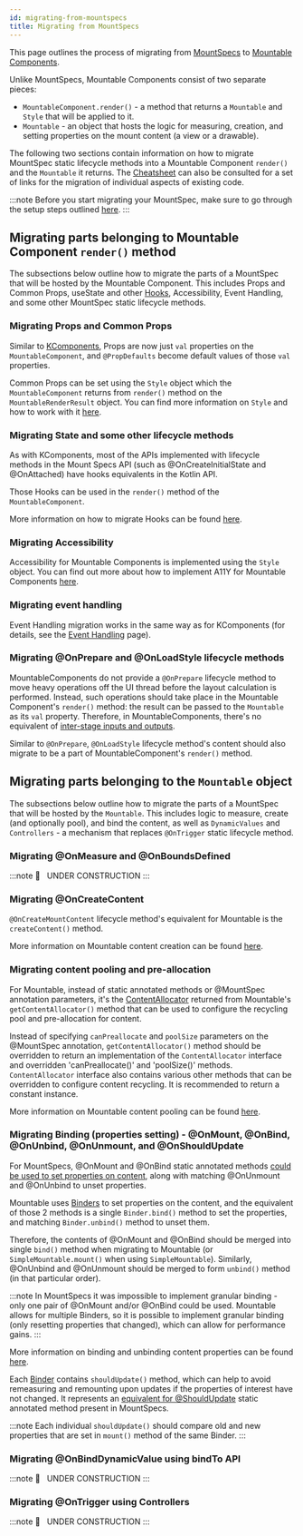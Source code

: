 ```yaml
---
id: migrating-from-mountspecs
title: Migrating from MountSpecs
---
```


This page outlines the process of migrating from [MountSpecs](../codegen/mount-specs.md) to [Mountable Components](mountable-component.mdx).

Unlike MountSpecs, Mountable Components consist of two separate pieces:

* `MountableComponent.render()` - a method that returns a `Mountable` and `Style` that will be applied to it.
* `Mountable` - an object that hosts the logic for measuring, creation, and setting properties on the mount content (a view or a drawable).

The following two sections contain information on how to migrate MountSpec static lifecycle methods into a Mountable Component `render()` and the `Mountable` it returns. The [Cheatsheet](mountable-cheatsheet.mdx) can also be consulted for a set of links for the migration of individual aspects of existing code.

:::note
Before you start migrating your MountSpec, make sure to go through the setup steps outlined [here](../kotlin/setup-and-intro.mdx).
:::

## Migrating parts belonging to Mountable Component `render()` method

The subsections below outline how to migrate the parts of a MountSpec that will be hosted by the Mountable Component. This includes Props and Common Props, useState and other [Hooks](../kotlin/hooks-for-spec-developers.mdx), Accessibility, Event Handling, and some other MountSpec static lifecycle methods.

### Migrating Props and Common Props

Similar to [KComponents](../kotlin/setup-and-intro.mdx/#props), Props are now just `val` properties on the `MountableComponent`, and `@PropDefaults` become default values of those `val` properties.

Common Props can be set using the `Style` object which the `MountableComponent` returns from `render()` method on the `MountableRenderResult` object. You can find more information on `Style` and how to work with it [here](../kotlin/setup-and-intro.mdx/#common-props).

### Migrating State and some other lifecycle methods

As with KComponents, most of the APIs implemented with lifecycle methods in the Mount Specs API (such as @OnCreateInitialState and @OnAttached) have hooks equivalents in the Kotlin API.

Those Hooks can be used in the `render()` method of the `MountableComponent`.

More information on how to migrate Hooks can be found [here](../kotlin/hooks-for-spec-developers.mdx).

### Migrating Accessibility

Accessibility for Mountable Components is implemented using the `Style` object. You can find out more about how to implement A11Y for Mountable Components [here](accessibility.mdx).

### Migrating event handling

Event Handling migration works in the same way as for KComponents (for details, see the [Event Handling](../kotlin/event-handling.mdx) page).

### Migrating @OnPrepare and @OnLoadStyle lifecycle methods

MountableComponents do not provide a `@OnPrepare` lifecycle method to move heavy operations off the UI thread before the layout calculation is performed. Instead, such operations should take place in the Mountable Component's `render()` method: the result can be passed to the `Mountable` as its `val` property. Therefore, in MountableComponents, there's no equivalent of [inter-stage inputs and outputs](../codegen/mount-specs.md/#inter-stage-inputs-and-outputs).

Similar to `@OnPrepare`, `@OnLoadStyle` lifecycle method's content should also migrate to be a part of MountableComponent's `render()` method.

## Migrating parts belonging to the `Mountable` object

The subsections below outline how to migrate the parts of a MountSpec that will be hosted by the `Mountable`. This includes logic to measure, create (and optionally pool), and bind the content, as well as `DynamicValues` and `Controllers` - a mechanism that replaces `@OnTrigger` static lifecycle method.

### Migrating @OnMeasure and @OnBoundsDefined

:::note
🚧   UNDER CONSTRUCTION
:::

### Migrating @OnCreateContent

`@OnCreateMountContent` lifecycle method's equivalent for Mountable is the `createContent()` method.

More information on Mountable content creation can be found [here](mountable.mdx/#content-creation).

### Migrating content pooling and pre-allocation

For Mountable, instead of static annotated methods or @MountSpec annotation parameters, it's the [ContentAllocator](introduction-to-rendercore.mdx/#contentallocator) returned from Mountable's `getContentAllocator()` method that can be used to configure the recycling pool and pre-allocation for content.

Instead of specifying `canPreallocate` and `poolSize` parameters on the @MountSpec annotation, `getContentAllocator()` method should be overridden to return an implementation of the `ContentAllocator` interface and overridden 'canPreallocate()' and 'poolSize()' methods. `ContentAllocator` interface also contains various other methods that can be overridden to configure content recycling. It is recommended to return a constant instance.

More information on Mountable content pooling can be found [here](mountable.mdx).

### Migrating Binding (properties setting) - @OnMount, @OnBind, @OnUnbind, @OnUnmount, and @OnShouldUpdate

For MountSpecs, @OnMount and @OnBind static annotated methods [could be used to set properties on content](../codegen/mount-specs.md/#mount-spec-component-lifecycle), along with matching @OnUnmount and @OnUnbind to unset properties.

Mountable uses [Binders](introduction-to-rendercore.mdx/#binder) to set properties on the content, and the equivalent of those 2 methods is a single `Binder.bind()` method to set the properties, and matching `Binder.unbind()` method to unset them.

Therefore, the contents of @OnMount and @OnBind should be merged into single `bind()` method when migrating to Mountable (or `SimpleMountable.mount()` when using `SimpleMountable`). Similarly, @OnUnbind and @OnUnmount should be merged to form `unbind()` method (in that particular order).

:::note
In MountSpecs it was impossible to implement granular binding - only one pair of @OnMount and/or @OnBind could be used. Mountable allows for multiple Binders, so it is possible to implement granular binding (only resetting properties that changed), which can allow for performance gains.
:::

More information on binding and unbinding content properties can be found [here](mountable.mdx/#binding-and-unbinding-content-properties).

Each [Binder](introduction-to-rendercore.mdx/#binder) contains `shouldUpdate()` method, which can help to avoid remeasuring and remounting upon updates if the properties of interest have not changed. It represents an [equivalent for @ShouldUpdate](../codegen/mount-specs.md/#shouldupdate) static annotated method present in MountSpecs.

:::note
Each individual `shouldUpdate()` should compare old and new properties that are set in `mount()` method of the same Binder.
:::

### Migrating @OnBindDynamicValue using bindTo API

:::note
🚧   UNDER CONSTRUCTION
:::

### Migrating @OnTrigger using Controllers

:::note
🚧   UNDER CONSTRUCTION
:::

